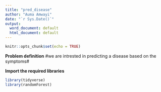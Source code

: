 ```yaml
---
title: "pred_disease"
author: "Auma Amwayi"
date: "`r Sys.Date()`"
output:
  word_document: default
  html_document: default
---
```


```r
knitr::opts_chunk$set(echo = TRUE)
```
**Problem definition**
#we are intrested in predicting a disease based on the symptoms#

**Import the required libraries**

```r
library(tidyverse)
library(randomForest)

```


